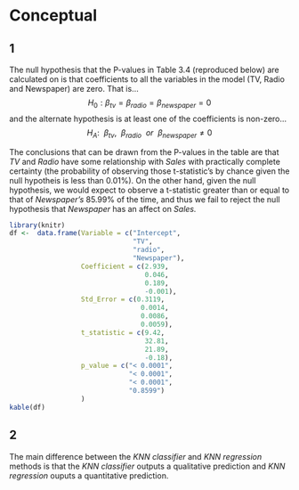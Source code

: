 # Conceptual

## 1

The null hypothesis that the P-values in Table 3.4 (reproduced below) are calculated on is that coefficients to all the variables in the model (TV, Radio and Newspaper) are zero. That is... $$H_0:\beta_{tv} = \beta_{radio} = \beta_{newspaper} = 0$$
and the alternate hypothesis is at least one of the coefficients is non-zero... $$H_A:~~\beta_{tv},~~\beta_{radio}~~or~~\beta_{newspaper} ≠ 0$$

The conclusions that can be drawn from the P-values in the table are that *TV* and *Radio* have some relationship with *Sales* with practically complete certainty (the probability of observing those t-statistic's by chance given the null hypotheis is less than 0.01%). On the other hand, given the null hypothesis, we would expect to observe a t-statistic greater than or equal to that of *Newspaper's* 85.99% of the time, and thus we fail to reject the null hypothesis that *Newspaper* has an affect on *Sales.*


```r
library(knitr)
df <-  data.frame(Variable = c("Intercept",
                               "TV",
                               "radio",
                               "Newspaper"),
                  Coefficient = c(2.939,
                                  0.046,
                                  0.189,
                                  -0.001),
                  Std_Error = c(0.3119,
                                 0.0014,
                                 0.0086,
                                 0.0059),
                  t_statistic = c(9.42,
                                  32.81,
                                  21.89,
                                  -0.18),
                  p_value = c("< 0.0001",
                              "< 0.0001",
                              "< 0.0001",
                              "0.8599")
                  )
kable(df)
```


## 2

The main difference between the *KNN classifier* and *KNN regression* methods is that the *KNN classifier* outputs a qualitative prediction and *KNN regression* ouputs a quantitative prediction.
